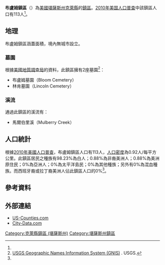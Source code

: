 {{noteTA
|G1=USState
}}
{{Infobox settlement
|official_name = 布盧姆鎮區
|native_name = Bloom Township
|settlement_type = 鎮區
|image_map = Map highlighting Bloom Township, Clay County, Kansas.svg
|map_caption = 布盧姆鎮區在克萊縣的位置
|coordinates_display = inline,title
|coordinates_region = US-KS
|subdivision_type = [[世界政區索引|國家]]
|subdivision_name = [[美国|美国]]
|subdivision_type1 = [[美國行政區劃|州]]
|subdivision_name1 = [[堪薩斯州|堪薩斯州]]
|subdivision_type2 = [[堪萨斯州行政区划|縣]]
|subdivision_name2 = [[克萊縣_(堪薩斯州)|克萊縣]]
|area_total_km2 = 122.92
|area_land_km2 = 122.27
|area_water_km2 = 0.66
|area_total_sq_mi = 47.46
|area_land_sq_mi = 47.21
|area_water_sq_mi = 0.25
|area_water_percent = 0.54
|population_as_of = [[2010年美国人口普查|2010]]
|population_footnotes = <ref name="Census 2010">{{cite web| url=http://factfinder2.census.gov| title=Race, Hispanic or Latino, Age, and Housing Occupancy: 2010 Census Redistricting Data (Public Law 94-171) Summary File (QT-PL), Bloom township, Clay County, Kansas| publisher=U.S. Census Bureau, American FactFinder 2| accessdate=2016-04-22| archive-date=2013-09-11| archive-url=https://web.archive.org/web/20130911234518/http://factfinder2.census.gov/| dead-url=no}}</ref>
|population_total = 113
|population_density_km2 = auto
|elevation_footnotes = 
|elevation_m = 396
|elevation_ft = 1299
|latd = 39
|latm = 26
|lats = 30
|latNS = N
|longd = 97
|longm = 18
|longs = 01
|longEW = W
|postal_code_type =
|postal_code = 
|blank_name = [[地名信息系统|GNIS]] ID
|blank_info = [http://geonames.usgs.gov/pls/gnispublic/f?p=gnispq:3:::NO::P3_FID:0476012 0476012]
|website = 
|footnotes = 
}}

'''布盧姆鎮區'''（{{lang-en|'''Bloom Township'''}}）為[[美國|美國]][[堪薩斯州|堪薩斯州]][[克萊縣_(堪薩斯州)|克萊縣]]的[[行政鎮區|鎮區]]。[[2010年美国人口普查|2010年美国人口普查]]中該鎮區人口有113人<ref name="Census 2010"/>。

==地理==
布盧姆鎮區涵蓋面積{{convert|122.92|km2|sqmi}}，境內無城市設立。

===墓園===
根據[[美國地質調查局|美國地質調查局]]的資料，此鎮區擁有2座墓園<ref>[http://geonames.usgs.gov/domestic/index.html USGS Geographic Names Information System (GNIS)] {{Wayback|url=http://geonames.usgs.gov/domestic/index.html |date=20190428150204 }}. USGS.</ref>：
*布盧姆墓園（Bloom Cemetery）
*林肯墓園（Lincoln Cemetery）

===溪流===
通過此鎮區的溪流有：
*馬爾伯里溪（Mulberry Creek）

==人口統計==
根據[[2010年美國人口普查|2010年美國人口普查]]，布盧姆鎮區人口有113人，[[人口密度|人口密度]]為0.92人/每平方公里。此鎮區居民之種族有98.23%為白人；0.88%為非裔美洲人；0.88%為美洲原住民；0%為亞洲人；0%為太平洋島民；0%為其他種族；另外有0%為混血種族。而西班牙裔或拉丁裔美洲人佔此鎮區人口的0%<ref name="Census 2010"/>。

==參考資料==
{{reflist}}

==外部連結==
* [https://web.archive.org/web/20080723112151/http://www.us-counties.com/localgov/kansas.html US-Counties.com]
* [http://www.city-data.com/township/Bloom-Clay-KS.html City-Data.com] {{Wayback|url=http://www.city-data.com/township/Bloom-Clay-KS.html |date=20121021201032 }}

{{克萊縣 (堪薩斯州)}}

{{DEFAULTSORT:Bloom}}
[[Category:克萊縣鎮區_(堪薩斯州)|Category:克萊縣鎮區 (堪薩斯州)]]
[[Category:堪薩斯州鎮區|Category:堪薩斯州鎮區]]